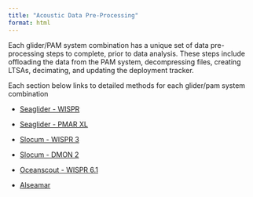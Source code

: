 ```yaml
---
title: "Acoustic Data Pre-Processing"
format: html
---
```


Each glider/PAM system combination has a unique set of data pre-processing steps to complete, prior to data analysis. These steps include offloading the data from the PAM system, decompressing files, creating LTSAs, decimating, and updating the deployment tracker.

Each section below links to detailed methods for each glider/pam system combination

-   [Seaglider - WISPR](https://nmfs-ost.github.io/PAM-Glider/content/data_processing/seaglider-wispr.html)

-   [Seaglider - PMAR XL](https://nmfs-ost.github.io/PAM-Glider/content/data_processing/seaglider-pmar-xl.html)

-   [Slocum - WISPR 3](https://nmfs-ost.github.io/PAM-Glider/content/data_processing/slocum-wispr3.html)

-   [Slocum - DMON 2](https://nmfs-ost.github.io/PAM-Glider/content/data_processing/slocum-dmon2.html)

-   [Oceanscout - WISPR 6.1](https://nmfs-ost.github.io/PAM-Glider/content/data_processing/oceanscout-wispr6.html)

-   [Alseamar](https://nmfs-ost.github.io/PAM-Glider/content/data_processing/alseamar.html)
